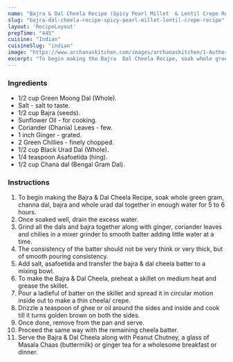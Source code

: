 ---
name: "Bajra & Dal Cheela Recipe (Spicy Pearl Millet  & Lentil Crepe Recipe)"
slug: "bajra-dal-cheela-recipe-spicy-pearl-millet-lentil-crepe-recipe"
layout: 'RecipeLayout'
prepTime: "445"
cuisine: "Indian"
cuisineSlug: "indian"
image: "https://www.archanaskitchen.com/images/archanaskitchen/1-Author/Preeti_Tamilarasan/Bajra_Dal_Cheela.jpg"
excerpt: "To begin making the Bajra  Dal Cheela Recipe, soak whole green gram, channa dal, bajra and whole urad dal together in enough water for 5 to 6 hours"
---

### Ingredients

- 1/2 cup Green Moong Dal (Whole).
- Salt - salt to taste.
- 1/2 cup Bajra (seeds).
- Sunflower Oil - for cooking.
- Coriander (Dhania) Leaves - few.
- 1 inch Ginger - grated.
- 2 Green Chillies - finely chopped.
- 1/2 cup Black Urad Dal (Whole).
- 1/4 teaspoon Asafoetida (hing).
- 1/2 cup Chana dal (Bengal Gram Dal).

### Instructions

1. To begin making the Bajra & Dal Cheela Recipe, soak whole green gram, channa dal, bajra and whole urad dal together in enough water for 5 to 6 hours.
1. Once soaked well, drain the excess water.
1. Grind all the dals and bajra together along with ginger, coriander leaves and chilies in a mixer grinder to smooth batter adding little water at a time.
1. The consistency of the batter should not be very think or very thick, but of smooth pouring consistency.
1.  Add salt, asafoetida and transfer the bajra & dal cheela batter to a mixing bowl.
1. To make the Bajra & Dal Cheela, preheat a skillet on medium heat and grease the skillet.
1. Pour a ladleful of batter on the skillet and spread it in circular motion inside out to make a thin cheela/ crepe.
1. Drizzle a teaspoon of ghee or oil around the sides and inside and cook till it turns golden brown on both the sides.
1. Once done, remove from the pan and serve.
1. Proceed the same way with the remaining cheela batter.
1. Serve the Bajra & Dal Cheela along with Peanut Chutney, a glass of Masala Chaas (buttermilk) or ginger tea for a wholesome breakfast or dinner.
